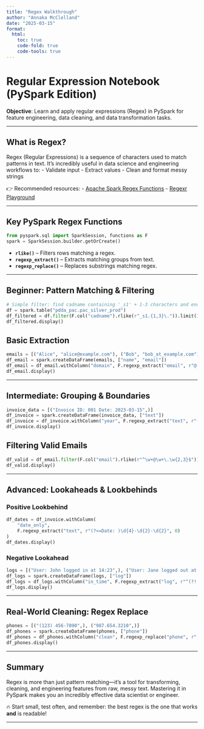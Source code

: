 ```yaml
---
title: "Regex Walkthrough"
author: "Annaka McClelland"
date: "2025-03-15"
format:
  html:
    toc: true
    code-fold: true
    code-tools: true
---
```


# Regular Expression Notebook (PySpark Edition)

**Objective**: Learn and apply regular expressions (Regex) in PySpark for feature engineering, data cleaning, and data transformation tasks.

---

## What is Regex?
Regex (Regular Expressions) is a sequence of characters used to match patterns in text. It's incredibly useful in data science and engineering workflows to:
- Validate input
- Extract values
- Clean and format messy strings

👉 Recommended resources:
- [Apache Spark Regex Functions](https://spark.apache.org/docs/latest/api/python/reference/pyspark.sql/api/pyspark.sql.functions.regexp.html)
- [Regexr Playground](https://regexr.com/)

---

## Key PySpark Regex Functions

```python
from pyspark.sql import SparkSession, functions as F
spark = SparkSession.builder.getOrCreate()
```

- **`rlike()`** – Filters rows matching a regex.
- **`regexp_extract()`** – Extracts matching groups from text.
- **`regexp_replace()`** – Replaces substrings matching regex.

---

## Beginner: Pattern Matching & Filtering

```python
# Simple filter: find cadname containing '_s1' + 1-3 characters and ending in '.'
df = spark.table("pdda_pac.pac_silver_prod")
df_filtered = df.filter(F.col("cadname").rlike(r"_s1.{1,3}\.")).limit(10)
df_filtered.display()
```

## Basic Extraction

```python
emails = [("Alice", "alice@example.com"), ("Bob", "bob_at_example.com")]
df_email = spark.createDataFrame(emails, ["name", "email"])
df_email = df_email.withColumn("domain", F.regexp_extract("email", r"@([\w.]+)", 1))
df_email.display()
```

---

## Intermediate: Grouping & Boundaries

```python
invoice_data = [("Invoice ID: 001 Date: 2023-03-15",)]
df_invoice = spark.createDataFrame(invoice_data, ["text"])
df_invoice = df_invoice.withColumn("year", F.regexp_extract("text", r"(?<year>\d{4})", 0))
df_invoice.display()
```

## Filtering Valid Emails

```python
df_valid = df_email.filter(F.col("email").rlike(r"^\w+@\w+\.\w{2,3}$"))
df_valid.display()
```

---

## Advanced: Lookaheads & Lookbehinds

### Positive Lookbehind

```python
df_dates = df_invoice.withColumn(
    "date_only",
    F.regexp_extract("text", r"(?<=Date: )\d{4}-\d{2}-\d{2}", 0)
)
df_dates.display()
```

### Negative Lookahead

```python
logs = [("User: John logged in at 14:23",), ("User: Jane logged out at 15:45",)]
df_logs = spark.createDataFrame(logs, ["log"])
df_logs = df_logs.withColumn("in_time", F.regexp_extract("log", r"^(?!.*out).*?(\d{2}:\d{2})", 1))
df_logs.display()
```

---

## Real-World Cleaning: Regex Replace

```python
phones = [("(123) 456-7890",), ("987.654.3210",)]
df_phones = spark.createDataFrame(phones, ["phone"])
df_phones = df_phones.withColumn("clean", F.regexp_replace("phone", r"[^\d]", ""))
df_phones.display()
```

---

## Summary

Regex is more than just pattern matching—it's a tool for transforming, cleaning, and engineering features from raw, messy text. Mastering it in PySpark makes you an incredibly effective data scientist or engineer.

🔥 Start small, test often, and remember: the best regex is the one that works **and** is readable!

---
